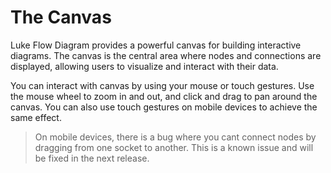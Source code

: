 
# The Canvas

Luke Flow Diagram provides a powerful canvas for building interactive diagrams.
The canvas is the central area where nodes and connections are displayed, allowing users to visualize and interact with their data.


You can interact with canvas by using your mouse or touch gestures.
Use the mouse wheel to zoom in and out, and click and drag to pan around the canvas.
You can also use touch gestures on mobile devices to achieve the same effect.

> On mobile devices, there is a bug where you cant connect nodes by dragging from one socket to another.
> This is a known issue and will be fixed in the next release.

<div data-title="Preview" style={{width: '100%',}}>
<Demo url='/' />
</div>
